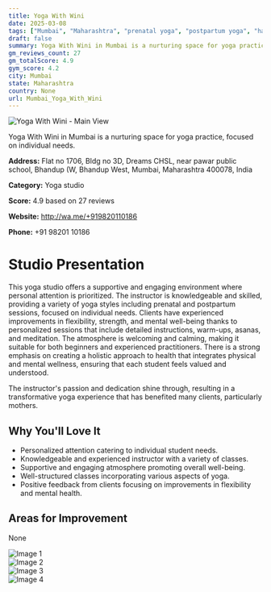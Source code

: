 ```yaml
---
title: Yoga With Wini
date: 2025-03-08
tags: ["Mumbai", "Maharashtra", "prenatal yoga", "postpartum yoga", "hatha yoga", "supportive environment", "personalized attention", "Mumbai"]  
draft: false
summary: Yoga With Wini in Mumbai is a nurturing space for yoga practice, focused on individual needs.
gm_reviews_count: 27
gm_totalScore: 4.9
gym_score: 4.2
city: Mumbai
state: Maharashtra
country: None
url: Mumbai_Yoga_With_Wini
---
```


<div className="aspect-[16/9] relative my-8">
  <img 
    src="https://lh5.googleusercontent.com/p/AF1QipMdfjyEsMynhECDg55ihZNkRfF6grtgOizGHOYi=w1920-h1080-k-no"
    alt="Yoga With Wini - Main View"
    className="object-cover absolute inset-0 w-full h-full rounded-lg"
  />
</div>

Yoga With Wini in Mumbai is a nurturing space for yoga practice, focused on individual needs.

**Address:** Flat no 1706, Bldg no 3D, Dreams CHSL, near pawar public school, Bhandup (W, Bhandup West, Mumbai, Maharashtra 400078, India

**Category:** Yoga studio

**Score:** 4.9 based on 27 reviews

**Website:** http://wa.me/+919820110186

**Phone:** +91 98201 10186

# Studio Presentation

This yoga studio offers a supportive and engaging environment where personal attention is prioritized. The instructor is knowledgeable and skilled, providing a variety of yoga styles including prenatal and postpartum sessions, focused on individual needs. Clients have experienced improvements in flexibility, strength, and mental well-being thanks to personalized sessions that include detailed instructions, warm-ups, asanas, and meditation. The atmosphere is welcoming and calming, making it suitable for both beginners and experienced practitioners. There is a strong emphasis on creating a holistic approach to health that integrates physical and mental wellness, ensuring that each student feels valued and understood.

The instructor's passion and dedication shine through, resulting in a transformative yoga experience that has benefited many clients, particularly mothers.

## Why You'll Love It

- Personalized attention catering to individual student needs.
- Knowledgeable and experienced instructor with a variety of classes.
- Supportive and engaging atmosphere promoting overall well-being.
- Well-structured classes incorporating various aspects of yoga.
- Positive feedback from clients focusing on improvements in flexibility and mental health.

## Areas for Improvement

None

<div className="grid grid-cols-1 xl:grid-cols-2 gap-4 my-8">
<div className="aspect-[4/3] relative"><img src="https://lh3.googleusercontent.com/p/AF1QipNCIb4IOu60bmrIsu_dt-UH4QAMlgEvF8Ugq-s9=w1920-h1080-k-no" alt="Image 1" className="object-cover absolute inset-0 w-full h-full rounded-lg" /></div>
<div className="aspect-[4/3] relative"><img src="https://lh3.googleusercontent.com/p/AF1QipO9-43U_yo4nQfNh6mRZv4-skRaWO1BvoJV0HLo=w1920-h1080-k-no" alt="Image 2" className="object-cover absolute inset-0 w-full h-full rounded-lg" /></div>
<div className="aspect-[4/3] relative"><img src="https://lh3.googleusercontent.com/p/AF1QipM4iUFmYMLSoVNw9_QdvhRWXJkLXJp4vtmYnV1n=w1920-h1080-k-no" alt="Image 3" className="object-cover absolute inset-0 w-full h-full rounded-lg" /></div>
<div className="aspect-[4/3] relative"><img src="https://lh3.googleusercontent.com/p/AF1QipOYA7WeKgYBUsn_pqf0Brnx4mozc40mtQ-hPpRK=w1920-h1080-k-no" alt="Image 4" className="object-cover absolute inset-0 w-full h-full rounded-lg" /></div>
</div>